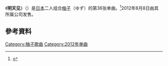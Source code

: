 {{Infobox Single
| Name           = 明天见
| Cover Size     =
| Caption        =
| Artist         = [[柚子_(组合)|柚子]]
| from Album     = [[LAND_(柚子专辑)|LAND]]
| Released       = 2012年8月8日
| Format         =
| Recorded       =
| Genre          = [[J-Pop|J-Pop]]
| Language       =
| Length         = 
| Label          =
| Writer         = [[岩泽厚治|岩泽厚治]]
| Lyricist       =
| Composer       =
| Arranger       =
| Certification  = 
| Chart position = *周榜第7位（[[Oricon公信榜|Oricon]]）
*2012年度年榜178位（Oricon）
| Last single    = with you<br />（2012年）
| This single    = '''明天见'''<br />（2012年）
| Next single    = REASON<br />（2013年）
| Misc           ={{Extra track listing
 | Album         = LAND
 | Type          = studio
 | prev_track    = 
 | prev_no       = 
 | this_track    = '''明天见'''
 | track_no      = 
 | next_track    = 
 | next_no       = 
}}{{Extra track listing
 | Album         = 
 | Type          = greatest
 | prev_track    = 
 | prev_no       = 
 | this_track    = '''明天见'''
 | track_no      = 
 | next_track    = 
 | next_no       = 
}}
}}

《'''明天见'''》（{{jpn|j=また明日}}）是[[日本|日本]]二人组合[[柚子_(組合)|柚子]]（ゆず）的第36张单曲。<ref>{{Cite web|url =http://www.senha-yuzu.jp/discography/single/index.php|title =ゆず Official Website | ディスコグラフィ | シングル|accessdate =2016-05-31|author =|date =|publisher =|language =ja|deadurl =yes|archiveurl =https://web.archive.org/web/20160602084404/http://www.senha-yuzu.jp/discography/single/index.php|archivedate =2016-06-02}}</ref>2012年8月8日由其所属公司{{link-ja|Senha&Company|セーニャ・アンド・カンパニー}}发售。

== 參考資料 ==
{{reflist}}

{{柚子单曲}}
{{音乐小作品}}

{{DEFAULTSORT:mataashita}}
[[Category:柚子歌曲|Category:柚子歌曲]]
[[Category:2012年单曲|Category:2012年单曲]]